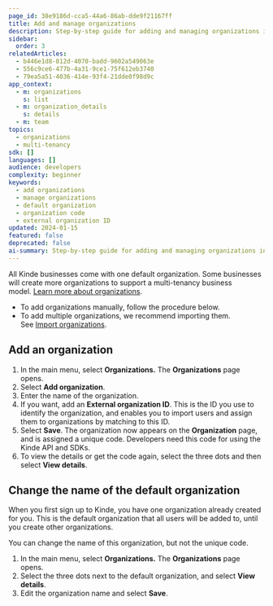 ```yaml
---
page_id: 38e9186d-cca5-44a6-86ab-dde9f21167ff
title: Add and manage organizations
description: Step-by-step guide for adding and managing organizations in Kinde, including creating new organizations, modifying the default organization, and understanding organization codes.
sidebar:
  order: 3
relatedArticles:
  - b446e1d8-812d-4070-badd-9602a549063e
  - 556c9ce6-477b-4a31-9ce1-75f612eb3740
  - 79ea5a51-4036-414e-93f4-21dde0f98d9c
app_context:
  - m: organizations
    s: list
  - m: organization_details
    s: details
  - m: team
topics:
  - organizations
  - multi-tenancy
sdk: []
languages: []
audience: developers
complexity: beginner
keywords:
  - add organizations
  - manage organizations
  - default organization
  - organization code
  - external organization ID
updated: 2024-01-15
featured: false
deprecated: false
ai-summary: Step-by-step guide for adding and managing organizations in Kinde, including creating new organizations, modifying the default organization, and understanding organization codes.
---
```


All Kinde businesses come with one default organization. Some businesses will create more organizations to support a multi-tenancy business model. [Learn more about organizations](/build/organizations/multi-tenancy-using-organizations/).

- To add organizations manually, follow the procedure below.
- To add multiple organizations, we recommend importing them. See [Import organizations](/build/organizations/import-organizations/).

## Add an organization

1. In the main menu, select **Organizations.** The **Organizations** page opens.
2. Select **Add organization**.
3. Enter the name of the organization.
4. If you want, add an **External organization ID**. This is the ID you use to identify the organization, and enables you to import users and assign them to organizations by matching to this ID.
5. Select **Save**. The organization now appears on the **Organization** page, and is assigned a unique code. Developers need this code for using the Kinde API and SDKs.
6. To view the details or get the code again, select the three dots and then select **View details**.

## Change the name of the default organization

When you first sign up to Kinde, you have one organization already created for you. This is the default organization that all users will be added to, until you create other organizations.

You can change the name of this organization, but not the unique code.

1. In the main menu, select **Organizations.** The **Organizations** page opens.
2. Select the three dots next to the default organization, and select **View details**.
3. Edit the organization name and select **Save**.
